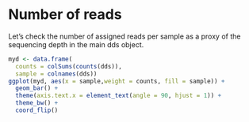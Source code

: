 
# Number of reads

Let's check the number of assigned reads per sample as a proxy of the sequencing depth in the main dds object.

```r
myd <- data.frame(
  counts = colSums(counts(dds)),
  sample = colnames(dds))
ggplot(myd, aes(x = sample,weight = counts, fill = sample)) +
  geom_bar() + 
  theme(axis.text.x = element_text(angle = 90, hjust = 1)) + 
  theme_bw() + 
  coord_flip()
```